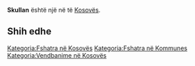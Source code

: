 {{Fshat në 
 | Emri                = Skullan
 | EmriAlt                = 
 | NAME_SHORT_FORM=      
 | NAME_GENERIC=      
 | NAME_SORT_NAME_RO=      SKULLAN
 | FULL_NAME_RO = Skullan
 | FULL_NAME_ND_RO=Skullan
 | SORT_NAME_RG=SKULLAN
 | FULL_NAME_RG=Skullan
 | FULL_NAME_ND_RG=Skullan
 | SRP_NAME_SHORT_FORM=      
 | SRP_NAME_GENERIC=      
 | SRP_NAME_SORT_NAME_RO=      
 | SRP_FULL_NAME_RO = 
 | SRP_FULL_NAME_ND_RO=
 | SRP_SORT_NAME_RG=
 | SRP_FULL_NAME_RG=
 | SRP_FULL_NAME_ND_RG=
 | Emri (Rasa dhanore) = 
 | Figura              = 
 | Shteti              = Kosovo
 | Komuna              = 
 | Kodi postar         = 
 | Sipërfaqja          = 

 | Popullsia           = 

 | Regj. i popullsisë  = 
 | Dend. e popullsisë  = 
 | Faqja zyrtare       = 
 <!--- Koordinatat ----> 
 | Gjerësia            = 42.559846
 | Gjatësia            = 21.0816
 | Lartësia            = 
}}
'''Skullan''' është një [[]] në [[]] të [[Kosovës]].

<!-- == Gjeografia == -->
<!-- == Historia == -->
<!-- == Demografia == -->
== Shih edhe ==
{{Komuna }}
{{Kosovo-Administrata-Cung}}

[[Kategoria:Fshatra në Kosovës]]
[[Kategoria:Fshatra në Kommunes ]]
[[Kategoria:Vendbanime në Kosovës]]